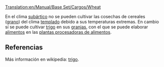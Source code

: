 [[Translation:en/Manual/Base Set/Cargos/Wheat]]

{{es/Carga| carga  = 
| imagen = Grain.png
| producida =[[es/Manual/Base Set/Industries/Granja|Granja]]
| aceptada  =[[es/Manual/Base Set/Industries/Planta procesadora de alimentos|Planta procesadora de alimentos]]
}}
En el clima [[es/subártico|subártico]] no se pueden cultivar las cosechas de cereales ([[es/grano|grano]]) del clima [[es/templado|templado]] debido a sus temperaturas extremas. En cambio sí se puede cultivar [[es/trigo|trigo]] en sus [[es/granja|granjas]], con el que se puede elaborar [[es/alimentos|alimentos]] en las [[es/planta procesadora de alimentos|plantas procesadoras de alimentos]].


==Referencias==
Más información en wikipedia: [https://www.wikipedia.org/wiki/es:trigo trigo].